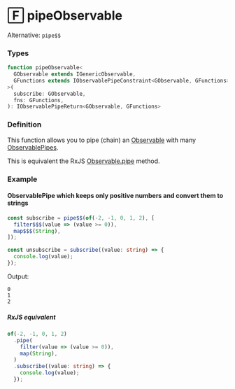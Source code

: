 # 🄵 pipeObservable

Alternative: `pipe$$`

### Types

```ts
function pipeObservable<
  GObservable extends IGenericObservable,
  GFunctions extends IObservablePipeConstraint<GObservable, GFunctions>
>(
  subscribe: GObservable,
  fns: GFunctions,
): IObservablePipeReturn<GObservable, GFunctions>
```

### Definition

This function allows you to pipe (chain) an [Observable](../observable)
with many [ObservablePipes](../observable-pipe).

This is equivalent the RxJS [Observable.pipe](https://rxjs-dev.firebaseapp.com/api/index/class/Observable#pipe) method.

### Example

#### ObservablePipe which keeps only positive numbers and convert them to strings

```ts
const subscribe = pipe$$(of(-2, -1, 0, 1, 2), [
  filter$$$(value => (value >= 0)),
  map$$$(String),
]);

const unsubscribe = subscribe((value: string) => {
  console.log(value);
});
```

Output:

```text
0
1
2
```

##### RxJS equivalent

```ts
of(-2, -1, 0, 1, 2)
  .pipe(
    filter(value => (value >= 0)),
    map(String),
  )
  .subscribe((value: string) => {
    console.log(value);
  });
```

